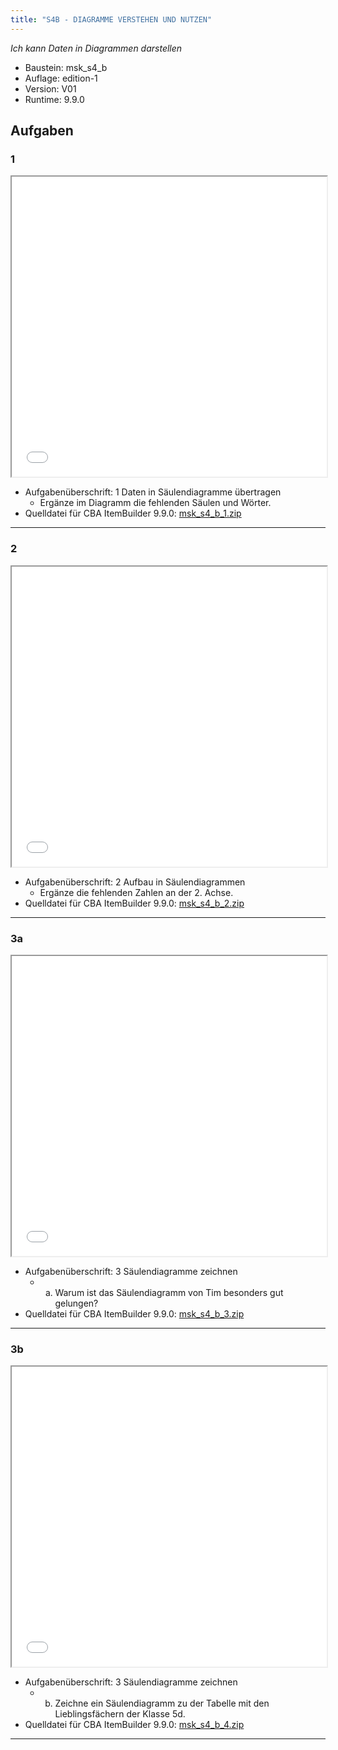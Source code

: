 ```yaml
---
title: "S4B - DIAGRAMME VERSTEHEN UND NUTZEN"
---
```


*Ich kann Daten in Diagrammen darstellen* 


::: {.callout-note collapse="true"  title="Bausteinversion"}


* Baustein: msk_s4_b 
* Auflage: edition-1 
* Version: V01 
* Runtime: 9.9.0 
:::

## Aufgaben


### 1
```{=html}
<iframe width="100%" height="480"
src="../oer/edition-1/V01/9.9.0/msk_s4_b/msk_s4_b_1/viewer.html"></iframe>
```


::: {.callout-tip collapse="true"  title="Details"}


* Aufgabenüberschrift: 1 Daten in Säulendiagramme übertragen
	 - Ergänze im Diagramm die fehlenden Säulen und Wörter.
* Quelldatei für CBA ItemBuilder 9.9.0: [msk_s4_b_1.zip](../oer/edition-1/V01/9.9.0/msk_s4_b/msk_s4_b_1/msk_s4_b_1.zip) 
:::
<hr noshade/>

### 2
```{=html}
<iframe width="100%" height="480"
src="../oer/edition-1/V01/9.9.0/msk_s4_b/msk_s4_b_2/viewer.html"></iframe>
```


::: {.callout-tip collapse="true"  title="Details"}


* Aufgabenüberschrift: 2 Aufbau in Säulendiagrammen
	 - Ergänze die fehlenden Zahlen an der 2. Achse.
* Quelldatei für CBA ItemBuilder 9.9.0: [msk_s4_b_2.zip](../oer/edition-1/V01/9.9.0/msk_s4_b/msk_s4_b_2/msk_s4_b_2.zip) 
:::
<hr noshade/>

### 3a
```{=html}
<iframe width="100%" height="480"
src="../oer/edition-1/V01/9.9.0/msk_s4_b/msk_s4_b_3/viewer.html"></iframe>
```


::: {.callout-tip collapse="true"  title="Details"}


* Aufgabenüberschrift: 3 Säulendiagramme zeichnen
	 - a) Warum ist das Säulendiagramm von Tim besonders gut gelungen?
* Quelldatei für CBA ItemBuilder 9.9.0: [msk_s4_b_3.zip](../oer/edition-1/V01/9.9.0/msk_s4_b/msk_s4_b_3/msk_s4_b_3.zip) 
:::
<hr noshade/>

### 3b
```{=html}
<iframe width="100%" height="480"
src="../oer/edition-1/V01/9.9.0/msk_s4_b/msk_s4_b_4/viewer.html"></iframe>
```


::: {.callout-tip collapse="true"  title="Details"}


* Aufgabenüberschrift: 3 Säulendiagramme zeichnen
	 - b) Zeichne ein Säulendiagramm zu der Tabelle mit den Lieblingsfächern der Klasse 5d.
* Quelldatei für CBA ItemBuilder 9.9.0: [msk_s4_b_4.zip](../oer/edition-1/V01/9.9.0/msk_s4_b/msk_s4_b_4/msk_s4_b_4.zip) 
:::
<hr noshade/>

